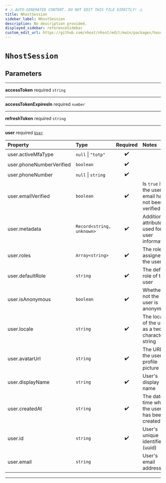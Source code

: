 ```yaml
---
# ⚠️ AUTO-GENERATED CONTENT. DO NOT EDIT THIS FILE DIRECTLY! ⚠️
title: NhostSession
sidebar_label: NhostSession
description: No description provided.
displayed_sidebar: referenceSidebar
custom_edit_url: https://github.com/nhost/nhost/edit/main/packages/hasura-auth-js/src/core/types.ts#L141
---
```


# `NhostSession`

## Parameters

---

**<span className="parameter-name">accessToken</span>** <span className="optional-status">required</span> `string`

---

**<span className="parameter-name">accessTokenExpiresIn</span>** <span className="optional-status">required</span> `number`

---

**<span className="parameter-name">refreshToken</span>** <span className="optional-status">required</span> `string`

---

**<span className="parameter-name">user</span>** <span className="optional-status">required</span> [`User`](/reference/docgen/javascript/auth/types/user)

| Property                                                                                             | Type                      | Required | Notes                                              |
| :--------------------------------------------------------------------------------------------------- | :------------------------ | :------: | :------------------------------------------------- |
| <span className="parameter-name"><span className="light-grey">user.</span>activeMfaType</span>       | `null` \| `"totp"`        |    ✔️    |                                                    |
| <span className="parameter-name"><span className="light-grey">user.</span>phoneNumberVerified</span> | `boolean`                 |    ✔️    |                                                    |
| <span className="parameter-name"><span className="light-grey">user.</span>phoneNumber</span>         | `null` \| `string`        |    ✔️    |                                                    |
| <span className="parameter-name"><span className="light-grey">user.</span>emailVerified</span>       | `boolean`                 |    ✔️    | Is `true` if the user email has not been verified  |
| <span className="parameter-name"><span className="light-grey">user.</span>metadata</span>            | `Record<string, unknown>` |    ✔️    | Additional attributes used for user information    |
| <span className="parameter-name"><span className="light-grey">user.</span>roles</span>               | `Array<string>`           |    ✔️    | The roles assigned to the user                     |
| <span className="parameter-name"><span className="light-grey">user.</span>defaultRole</span>         | `string`                  |    ✔️    | The default role of the user                       |
| <span className="parameter-name"><span className="light-grey">user.</span>isAnonymous</span>         | `boolean`                 |    ✔️    | Whether or not the user is anonymous               |
| <span className="parameter-name"><span className="light-grey">user.</span>locale</span>              | `string`                  |    ✔️    | The locale of the user, as a two-characters string |
| <span className="parameter-name"><span className="light-grey">user.</span>avatarUrl</span>           | `string`                  |    ✔️    | The URL to the user's profile picture              |
| <span className="parameter-name"><span className="light-grey">user.</span>displayName</span>         | `string`                  |    ✔️    | User's display name                                |
| <span className="parameter-name"><span className="light-grey">user.</span>createdAt</span>           | `string`                  |    ✔️    | The date-time when the user has been created       |
| <span className="parameter-name"><span className="light-grey">user.</span>id</span>                  | `string`                  |    ✔️    | User's unique identifier (uuid)                    |
| <span className="parameter-name"><span className="light-grey">user.</span>email</span>               | `string`                  |          | User's email address                               |

---

